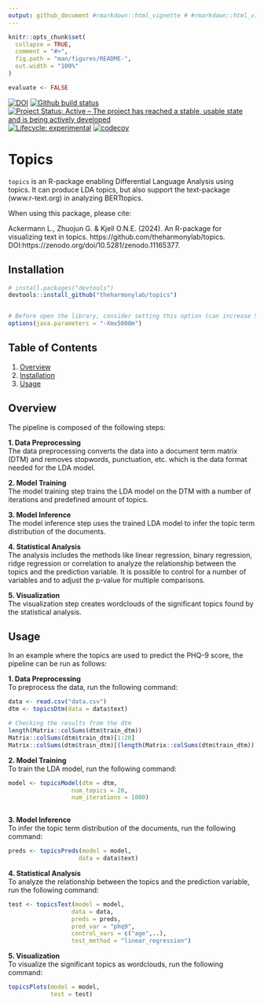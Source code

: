 ```yaml
---
output: github_document #rmarkdown::html_vignette # #rmarkdown::html_vignette
---
```


<!-- README.md is generated from README.Rmd. Please edit that file -->

```r
knitr::opts_chunk$set(
  collapse = TRUE,
  comment = "#>",
  fig.path = "man/figures/README-",
  out.width = "100%"
)

evaluate <- FALSE

```


<!-- badges: start -->
[![DOI](https://zenodo.org/badge/785738351.svg)](https://zenodo.org/doi/10.5281/zenodo.11165377)
[![Github build
status](https://github.com/theharmonylab/topics/workflows/R-CMD-check/badge.svg)](https://github.com/theharmonylab/topics/actions)
[![Project Status: Active – The project has reached a stable, usable
state and is being actively
developed](https://www.repostatus.org/badges/latest/active.svg)](https://www.repostatus.org/#active)
[![Lifecycle:
experimental](https://img.shields.io/badge/lifecycle-experimental-blue.svg)](https://lifecycle.r-lib.org/articles/stages.html#maturing-1)
[![codecov](https://codecov.io/gh/theharmonylab/topics/graph/badge.svg?token=7ZTWBNIVCX)](https://codecov.io/gh/theharmonylab/topics)
<!-- [![CRAN  Downloads](https://cranlogs.r-pkg.org/badges/grand-total/text)](https://CRAN.R-project.org/package=text)

[![codecov](https://codecov.io/gh/oscarkjell/text/branch/master/graph/badge.svg?)](https://app.codecov.io/gh/oscarkjell/text)
<!-- badges: end -->


# Topics

`topics` is an R-package enabling Differential Language Analysis using topics. It can produce LDA topics, but also support the text-package (www.r-text.org) in analyzing BERTtopics. 

When using this package, please cite:

Ackermann L., Zhuojun G. & Kjell O.N.E. (2024). An R-package for visualizing text in topics. https://github.com/theharmonylab/topics. DOI:https://zenodo.org/doi/10.5281/zenodo.11165377. 

## Installation
``` r
# install.packages("devtools")
devtools::install_github("theharmonylab/topics")


# Before open the library, consider setting this option (can increase 5000);  without it the code may ran out of memory
options(java.parameters = "-Xmx5000m")


```

## Table of Contents
1. [Overview](#overview)
2. [Installation](#installation)
3. [Usage](#usage)

## Overview
The pipeline is composed of the following steps:

**1. Data Preprocessing**<br>
The data preprocessing converts the data into a document term matrix (DTM) and removes stopwords, punctuation, etc. which is the data format needed for the LDA model.

**2. Model Training**<br>
The model training step trains the LDA model on the DTM with a number of iterations and predefined amount of topics.

**3. Model Inference**<br>
The model inference step uses the trained LDA model to infer the topic term distribution of the documents.

**4. Statistical Analysis**<br>
The analysis includes the methods like linear regression, binary regression, ridge regression or correlation to analyze the relationship between the topics and the prediction variable. It is possible to control for a number of variables and to adjust the p-value for multiple comparisons.

**5. Visualization**<br>
The visualization step creates wordclouds of the significant topics found by the statistical analysis.


## Usage
In an example where the topics are used to predict the PHQ-9 score, the pipeline can be run as follows:


**1. Data Preprocessing**<br>
To preprocess the data, run the following command:
```R
data <- read.csv("data.csv")
dtm <- topicsDtm(data = data$text)

# Checking the results from the dtm
length(Matrix::colSums(dtm$train_dtm))
Matrix::colSums(dtm$train_dtm)[1:20]
Matrix::colSums(dtm$train_dtm)[(length(Matrix::colSums(dtm$train_dtm)) - 100):length(Matrix::colSums(dtm$train_dtm))]

```



**2. Model Training**<br>
To train the LDA model, run the following command:
```R
model <- topicsModel(dtm = dtm,
                  num_topics = 20,
                  num_iterations = 1000)
                  
```

**3. Model Inference**<br>
To infer the topic term distribution of the documents, run the following command:
```R
preds <- topicsPreds(model = model,
                    data = data$text)
```


**4. Statistical Analysis**<br>
To analyze the relationship between the topics and the prediction variable, run the following command:
```R
test <- topicsTest(model = model,
                  data = data,
                  preds = preds,
                  pred_var = "phq9",
                  control_vars = c("age",..),
                  test_method = "linear_regression")
```

**5. Visualization**<br>
To visualize the significant topics as wordclouds, run the following command:
```R
topicsPlots(model = model,
            test = test)
```









